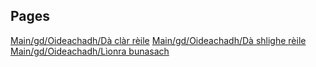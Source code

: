 
== Pages ==
[[Main/gd/Oideachadh/Dà clàr rèile]]
[[Main/gd/Oideachadh/Dà shlighe rèile]]
[[Main/gd/Oideachadh/Lìonra bunasach]]
